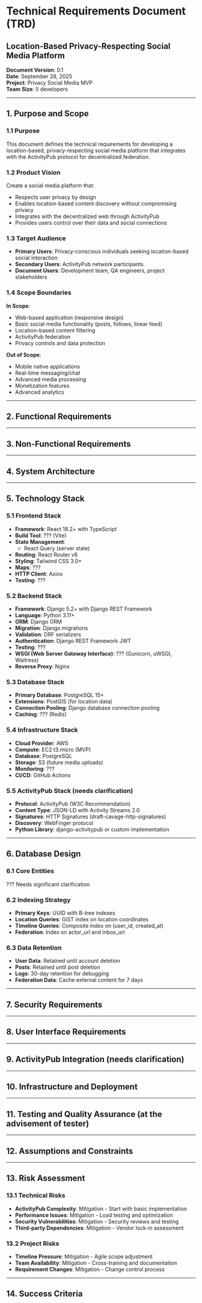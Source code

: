 # Technical Requirements Document (TRD)
## Location-Based Privacy-Respecting Social Media Platform

**Document Version**: 0.1  
**Date**: September 28, 2025  
**Project**: Privacy Social Media MVP  
**Team Size**: 5 developers  

---

## 1. Purpose and Scope

### 1.1 Purpose
This document defines the technical requirements for developing a location-based, privacy-respecting social media platform that integrates with the ActivityPub protocol for decentralized federation.

### 1.2 Product Vision
Create a social media platform that:
- Respects user privacy by design
- Enables location-based content discovery without compromising privacy
- Integrates with the decentralized web through ActivityPub
- Provides users control over their data and social connections

### 1.3 Target Audience
- **Primary Users**: Privacy-conscious individuals seeking location-based social interaction
- **Secondary Users**: ActivityPub network participants
- **Document Users**: Development team, QA engineers, project stakeholders

### 1.4 Scope Boundaries
**In Scope**:
- Web-based application (responsive design)
- Basic social media functionality (posts, follows, linear feed)
- Location-based content filtering
- ActivityPub federation
- Privacy controls and data protection

**Out of Scope**:
- Mobile native applications
- Real-time messaging/chat
- Advanced media processing
- Monetization features
- Advanced analytics

---

## 2. Functional Requirements


---

## 3. Non-Functional Requirements


---

## 4. System Architecture


---

## 5. Technology Stack

### 5.1 Frontend Stack
- **Framework**: React 18.2+ with TypeScript
- **Build Tool**: ??? (Vite)
- **State Management**:
  - React Query (server state)
- **Routing**: React Router v6
- **Styling**: Tailwind CSS 3.0+
- **Maps**: ???
- **HTTP Client**: Axios
- **Testing**: ???

### 5.2 Backend Stack
- **Framework**: Django 5.2+ with Django REST Framework
- **Language**: Python 3.11+
- **ORM**: Django ORM
- **Migration**: Django migrations
- **Validation**: DRF serializers
- **Authentication**: Django REST Framework JWT
- **Testing**: ???
- **WSGI (Web Server Gateway Interface)**: ??? (Gunicorn, uWSGI, Waitress)
- **Reverse Proxy**: Nginx

### 5.3 Database Stack
- **Primary Database**: PostgreSQL 15+
- **Extensions**: PostGIS (for location data)
- **Connection Pooling**: Django database connection pooling
- **Caching**: ??? (Redis)

### 5.4 Infrastructure Stack
- **Cloud Provider**: AWS
- **Compute**: EC2 t3.micro (MVP)
- **Database**: PostgreSQL
- **Storage**: S3 (future media uploads)
- **Monitoring**: ???
- **CI/CD**: GitHub Actions

### 5.5 ActivityPub Stack (needs clarification)
- **Protocol**: ActivityPub (W3C Recommendation)
- **Content Type**: JSON-LD with Activity Streams 2.0
- **Signatures**: HTTP Signatures (draft-cavage-http-signatures)
- **Discovery**: WebFinger protocol
- **Python Library**: django-activitypub or custom implementation

---

## 6. Database Design

### 6.1 Core Entities
??? Needs significant clarification

### 6.2 Indexing Strategy
- **Primary Keys**: UUID with B-tree indexes
- **Location Queries**: GiST index on location coordinates
- **Timeline Queries**: Composite index on (user_id, created_at)
- **Federation**: Index on actor_url and inbox_url

### 6.3 Data Retention
- **User Data**: Retained until account deletion
- **Posts**: Retained until post deletion
- **Logs**: 30-day retention for debugging
- **Federation Data**: Cache external content for 7 days

---

## 7. Security Requirements

---

## 8. User Interface Requirements

---

## 9. ActivityPub Integration (needs clarification)

---

## 10. Infrastructure and Deployment

---

## 11. Testing and Quality Assurance (at the advisement of tester)


---

## 12. Assumptions and Constraints

---

## 13. Risk Assessment

### 13.1 Technical Risks
- **ActivityPub Complexity**: Mitigation - Start with basic implementation
- **Performance Issues**: Mitigation - Load testing and optimization
- **Security Vulnerabilities**: Mitigation - Security reviews and testing
- **Third-party Dependencies**: Mitigation - Vendor lock-in assessment

### 13.2 Project Risks
- **Timeline Pressure**: Mitigation - Agile scope adjustment
- **Team Availability**: Mitigation - Cross-training and documentation
- **Requirement Changes**: Mitigation - Change control process

---

## 14. Success Criteria

